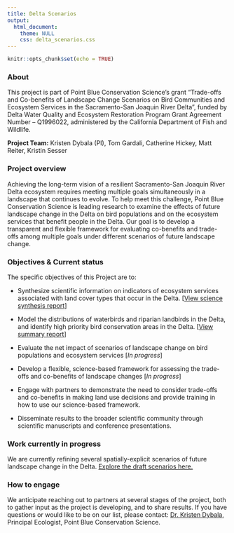 ```yaml
---
title: Delta Scenarios
output:
  html_document:
    theme: NULL
    css: delta_scenarios.css
---
```


```r
knitr::opts_chunk$set(echo = TRUE)
```

### About

This project is part of Point Blue Conservation Science's grant "Trade-offs and Co-benefits of Landscape Change Scenarios on Bird Communities and Ecosystem Services in the Sacramento-San Joaquin River Delta", funded by Delta Water Quality and Ecosystem Restoration Program Grant Agreement Number – Q1996022, administered by the California Department of Fish and Wildlife. 

**Project Team:** Kristen Dybala (PI), Tom Gardali, Catherine Hickey, Matt Reiter, Kristin Sesser

### Project overview

Achieving the long-term vision of a resilient Sacramento-San Joaquin River Delta ecosystem requires meeting multiple goals simultaneously in a landscape that continues to evolve. To help meet this challenge, Point Blue Conservation Science is leading research to examine the effects of future landscape change in the Delta on bird populations and on the ecosystem services that benefit people in the Delta. Our goal is to develop a transparent and flexible framework for evaluating co-benefits and trade-offs among multiple goals under different scenarios of future landscape change.


### Objectives & Current status

The specific objectives of this Project are to: 

* Synthesize scientific information on indicators of ecosystem services associated with land cover types that occur in the Delta. [[View science synthesis report](http://www.prbo.org/refs/files/12650_PetersonCA2020.pdf)]

* Model the distributions of waterbirds and riparian landbirds in the Delta, and identify high priority bird conservation areas in the Delta. [[View summary report](http://www.prbo.org/refs/files/12713_DybalaKE2021.pdf)]

* Evaluate the net impact of scenarios of landscape change on bird populations and 
ecosystem services [*In progress*]

* Develop a flexible, science-based framework for assessing the trade-offs and co-benefits 
of landscape changes [*In progress*]

* Engage with partners to demonstrate the need to consider trade-offs and co-benefits in making land use decisions and provide training in how to use our science-based framework.

* Disseminate results to the broader scientific community through scientific manuscripts and conference presentations.


### Work currently in progress

We are currently refining several spatially-explicit scenarios of future landscape change in the Delta. [Explore the draft scenarios here.](draft_scenarios.html)


### How to engage

We anticipate reaching out to partners at several stages of the project, both to gather input as the project is developing, and to share results. If you have questions or would like to be on our list, please contact: [Dr. Kristen Dybala](mailto:kdybala@pointblue.org), Principal Ecologist, Point Blue Conservation Science.

